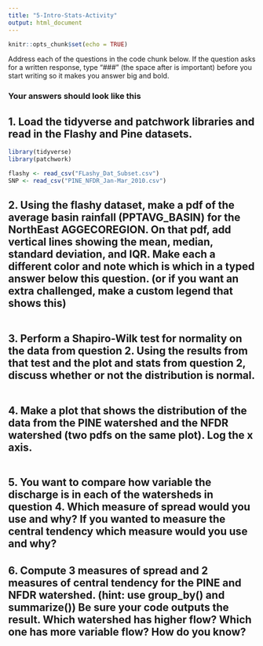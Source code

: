 ```yaml
---
title: "5-Intro-Stats-Activity"
output: html_document
---
```


```r
knitr::opts_chunk$set(echo = TRUE)
```

Address each of the questions in the code chunk below. If the question asks for a written response, type "\#\#\# " (the space after is important) before you start writing so it makes you answer big and bold.

### Your answers should look like this

## 1. Load the tidyverse and patchwork libraries and read in the Flashy and Pine datasets.

```r
library(tidyverse)
library(patchwork)

flashy <- read_csv("FLashy_Dat_Subset.csv")
SNP <- read_csv("PINE_NFDR_Jan-Mar_2010.csv")
```

## 2. Using the flashy dataset, make a pdf of the average basin rainfall (PPTAVG_BASIN) for the NorthEast AGGECOREGION. On that pdf, add vertical lines showing the mean, median, standard deviation, and IQR. Make each a different color and note which is which in a typed answer below this question. (or if you want an extra challenged, make a custom legend that shows this) 

```r

```

## 3. Perform a Shapiro-Wilk test for normality on the data from question 2. Using the results from that test and the plot and stats from question 2, discuss whether or not the distribution is normal.

```r
```

## 4. Make a plot that shows the distribution of the data from the PINE watershed and the NFDR watershed (two pdfs on the same plot). Log the x axis. 

```r

```

## 5. You want to compare how variable the discharge is in each of the watersheds in question 4. Which measure of spread would you use and why? If you wanted to measure the central tendency which measure would you use and why?

## 6. Compute 3 measures of spread and 2 measures of central tendency for the PINE and NFDR watershed. (hint: use group_by() and summarize()) Be sure your code outputs the result. Which watershed has higher flow? Which one has more variable flow? How do you know?
